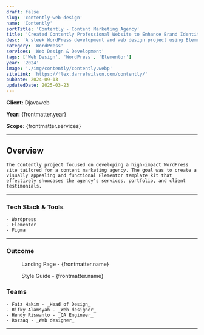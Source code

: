 ```yaml
---
draft: false
slug: 'contently-web-design'
name: 'Contently'
sortTitle: 'Contently - Content Marketing Agency'
title: 'Created Contently Professional Website to Enhance Brand Identity in Content Marketing'
desc: 'A sleek WordPress development and web design project using Elementor, crafted for a content marketing agency.'
category: 'WordPress'
services: 'Web Design & Development'
tags: ['Web Design', 'WordPress', 'Elementor']
year: '2024'
image: './img/contently/contently.webp'
siteLink: 'https://flex.darrelwilson.com/contently/'
pubDate: 2024-09-13
updatedDate: 2025-03-23
---
```



**Client:** Djavaweb

**Year:** {frontmatter.year}

**Scope:** {frontmatter.services}

---


## Overview

    The Contently project focused on developing a high-impact WordPress site tailored for a content marketing agency. The goal was to create a visually appealing and functional Elementor template kit that effectively showcases the agency's services, portfolio, and client testimonials.

---

### Tech Stack & Tools

    - Wordpress
    - Elementor
    - Figma

---

### Outcome

<figure>
  <Picture
    src={landingPage}
    alt='high fidelity design'
    formats={['avif', 'webp']}
  />
  <figcaption class='text-center'>
    Landing Page - {frontmatter.name}
  </figcaption>
</figure>

<figure>
  <Picture
    src={styleGuide}
    alt='high fidelity design'
    formats={['avif', 'webp']}
  />
  <figcaption class='text-center'>
    Style Guide - {frontmatter.name}
  </figcaption>
</figure>

### Teams

    - Faiz Hakim - _Head of Design_
    - Rifky Alamsyah - _Web designer_
    - Hendy Riswanto - _QA Engineer_
    - Rozzaq - _Web designer_
    
---